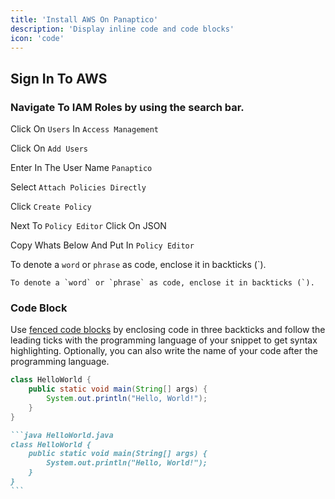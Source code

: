 ```yaml
---
title: 'Install AWS On Panaptico'
description: 'Display inline code and code blocks'
icon: 'code'
---
```


## Sign In To AWS

### Navigate To IAM Roles by using the search bar.

Click On `Users` In `Access Management`

Click On `Add Users`

Enter In The User Name `Panaptico`

Select `Attach Policies Directly`

Click `Create Policy`

Next To `Policy Editor` Click On JSON


Copy Whats Below And Put In `Policy Editor`

To denote a `word` or `phrase` as code, enclose it in backticks (`).

```
To denote a `word` or `phrase` as code, enclose it in backticks (`).
```

### Code Block

Use [fenced code blocks](https://www.markdownguide.org/extended-syntax/#fenced-code-blocks) by enclosing code in three backticks and follow the leading ticks with the programming language of your snippet to get syntax highlighting. Optionally, you can also write the name of your code after the programming language.

```java HelloWorld.java
class HelloWorld {
    public static void main(String[] args) {
        System.out.println("Hello, World!");
    }
}
```

````md
```java HelloWorld.java
class HelloWorld {
    public static void main(String[] args) {
        System.out.println("Hello, World!");
    }
}
```
````


